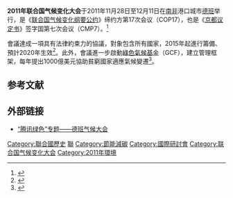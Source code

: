 {{Infobox
| above       =2011年联合国气候变化大会
| image1      = 
| header1     = 信息
| label2      = 时间
| data2       = 2011年11月28日-12月9日
| label3      = {{Nowrap|举办地}}
| data3       = [[南非|南非]][[德班|德班]]市
| label4      = 参与者
| data4       = [[联合国气候变化框架公约|联合国气候变化框架公约]]（UNFCCC）成员国
| label5      = 网站
| data5       = [https://web.archive.org/web/20111110104913/http://www.cop17-cmp7durban.com/ COP17-CMP7德班会议]
}}

'''2011年联合国气候变化大会'''于2011年11月28日至12月11日在[[南非|南非]]港口城市[[德班|德班]]举行，是《[[联合国气候变化纲要公约|联合国气候变化纲要公约]]》缔约方第17次会议（COP17），也是《[[京都议定书|京都议定书]]》签字国第七次会议（CMP7）。<ref>{{Cite web|url=http://unfccc.int/meetings/unfccc_calendar/items/2655.php|title=Calendar|work=UN Framework Convention on Climate Change|publisher=United Nations|accessdate=2011-12-08|archive-date=2011-12-10|archive-url=https://web.archive.org/web/20111210192606/http://unfccc.int/meetings/unfccc_calendar/items/2655.php|dead-url=no}}</ref>

會議達成一項具有法律約束力的協議，對象包含所有國家，2015年起進行籌備、預計2020年生效<ref name="Guardian 11 Dec 2011">{{cite web |url=http://www.guardian.co.uk/environment/2011/dec/11/global-climate-change-treaty-durban |title=Global climate change treaty in sight after Durban breakthrough |author=Fiona Harvey and John Vidal |work=The Guardian |location=UK |date=2011-12-11 |accessdate=2011-12-11 |archive-date=2012-08-23 |archive-url=https://web.archive.org/web/20120823220718/http://www.guardian.co.uk/environment/2011/dec/11/global-climate-change-treaty-durban |dead-url=no }}</ref>。此外，會議進一步啟動[[綠色氣候基金|綠色氣候基金]]（GCF），建立管理框架，每年提出1000億美元協助貧窮國家適應氣候變遷<ref name=bbc111211>{{cite web 
|url=http://www.bbc.co.uk/news/science-environment-16124670 
|work=BBC News 
|title=Climate talks end with late deal 
|date=2011-12-11 
|accessdate=2011-12-11 
|archive-date=2021-01-04 
|archive-url=https://web.archive.org/web/20210104030528/https://www.bbc.co.uk/news/science-environment-16124670 
|dead-url=no 
}}</ref>。

==参考文献==
{{Reflist}}

==外部链接==
* [http://news.qq.com/zt2011/cop17/ “腾讯绿色”专题——德班气候大会]{{Wayback|url=http://news.qq.com/zt2011/cop17/ |date=20190115043518 }}

{{联合国气候变化框架公约}}
{{UN-stub}}


[[Category:聯合國歷史|Category:聯合國歷史]]
[[Category:環境保護機構|聯]]
[[Category:節能減碳|Category:節能減碳]]
[[Category:國際研討會|Category:國際研討會]]
[[Category:联合国气候变化大会|Category:联合国气候变化大会]]
[[Category:2011年環境|Category:2011年環境]]